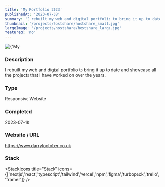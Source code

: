 ```yaml
---
title: 'My Portfolio 2023'
publishedAt: '2023-07-18'
summary: 'I rebuilt my web and digital portfolio to bring it up to date and showcase all the projects that I have worked on over the years.'
thumbnail: '/projects/hostshare/hostshare_small.jpg'
largeImage: '/projects/hostshare/hostshare_large.jpg'
featured: 'no'
---
```


<div className="relative w-full h-[400px] sm:h-[600px] md:h-[760px] lg:h-[920px]">
  <Image
    alt={'My Portfolio 2023'}
    src={'/projects/hostshare/hostshare.jpg'}
    sizes="(max-width: 640px) 100%, 100%"
    fill={true}
    priority
    style={{
      objectFit: 'contain'
    }}
  />
</div>

### Description

I rebuilt my web and digital portfolio to bring it up to date and showcase all the projects that I have worked on over the years.


### Type

Responsive Website


### Completed
2023-07-18

### Website / URL
https://www.darryloctober.co.uk


### Stack

<StackIcons
  title="Stack"
  icons={['nextjs','react','typescript','tailwind','vercel','npm','figma','turbopack','trello','framer']}
  />
